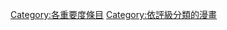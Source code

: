 {{catmore1|[[Wikipedia:漫畫專題|Wikipedia:漫畫專題]]}}
{{Articles by Importance|topic=漫畫|project=漫畫|format=TOC}}
{{Wikipedia category}}
{{emptycat}}
[[Category:各重要度條目|Category:各重要度條目]]
[[Category:依評級分類的漫畫|Category:依評級分類的漫畫]]